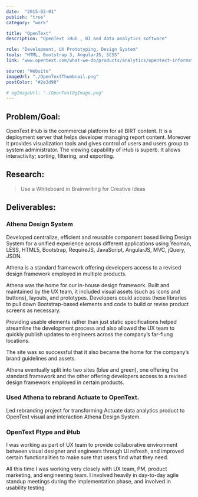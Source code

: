 ```yaml
---
date:  "2015-02-01"
publish: "true" 
category: "work"

title: "OpenText"
description: "OpenText iHub , BI and data analytics software"

role: "Development, UX Prototyping, Design System"
tools: "HTML, Bootstrap 3, AngularJS, SCSS" 
link: "www.opentext.com/what-we-do/products/analytics/opentext-information-hub"

source: "Website"
imageUrl: "./OpenTextThumbnail.png"
postColor: "#2e3d98"

# ogImageUrl: "./OpenTextOgImage.png"
---
```



## Problem/Goal:
OpenText iHub is the commercial platform for all BIRT content. It is a deployment server that helps developer managing report content. Moreover it provides visualization tools and gives control of users and users group to system administrator. The viewing capability of iHub is superb. It allows interactivity; sorting, filtering, and exporting.

## Research:

> Use a Whiteboard in Brainwriting for Creative Ideas

<PhotoGallery variant="OpentextWhiteboard" columns={2}/>

## Deliverables:

### Athena Design System

Developed centralize, efficient and reusable component based living Design System for a unified experience across different applications using Yeoman, LESS, HTML5, Bootstrap, RequireJS, JavaScript, AngularJS, MVC, jQuery, JSON.

Athena is a standard framework offering developers access to a revised design framework employed in multiple products.

Athena was the home for our in-house design framework.  Built and maintained by the UX team, it included visual assets (such as icons and buttons), layouts, and prototypes. Developers could access these libraries to pull down Bootstrap-based elements and code to build or revise product screens as necessary.

Providing usable elements rather than just static specifications helped streamline the development process and also allowed the UX team to quickly publish updates to engineers across the company’s far-flung locations.

The site was so successful that it also became the home for the company’s brand guidelines and assets.

Athena eventually split into two sites (blue and green), one offering the standard framework and the other offering developers access to a revised design framework employed in certain products.

<PhotoGallery variant="OpenTextAthena" title="OpenText Athena Design System"/>

### Used Athena to rebrand Actuate to OpenText. 

Led rebranding project for transforming Actuate data analytics product to OpenText visual and interaction Athena Design System.

<PhotoGallery variant="OpenTextRebrand" columns={2}/>

### OpenText Ftype and iHub

I was working as part of UX team to provide collaborative environment between visual designer and engineers through UI refresh, and improved certain functionalities to make sure that users find what they need. 

All this time I was working very closely with UX team, PM, product marketing, and engineering team. I involved heavily in day-to-day agile standup meetings during the implementation phase, and involved in usability testing.

<PhotoGallery variant="OpenTextFtype" title="OpenText Ftype"/>

<PhotoGallery variant="OpenTextIhub" title="IhubAnalytics and Data Visualization Platform" />
